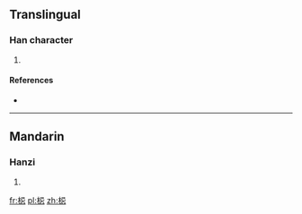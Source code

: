 ==Translingual==

===Han character===
{{Han char|rn=75|rad=木|as=07|sn=11|four=|canj=DSUP}}

# {{defn|Han|sort=木07}}

====References====
* {{Han ref|kx=0529.150|dkj=14860|hdz=21222.020|uh=689E|ud=26782}}

----

==Mandarin==

===Hanzi===
{{cmn-hanzi|pin=[[jì]] ([[ji4]])|wg=chi<sup>4</sup>}}

# {{defn|lang=cmn|sort=木07}}

[[fr:梞]]
[[pl:梞]]
[[zh:梞]]